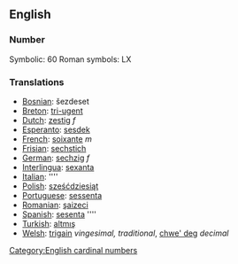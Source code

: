 ==English==
===Number===

Symbolic: 60
Roman symbols: LX

===Translations===

*[[Bosnian]]: šezdeset
*[[Breton]]: [[tri-ugent]]
*[[Dutch]]: [[zestig]] ''f''
*[[Esperanto]]: [[sesdek]]
*[[French]]: [[soixante]] ''m''
*[[Frisian]]: [[sechstich]]
*[[German]]: [[sechzig]] ''f''
*[[Interlingua]]: [[sexanta]]
*[[Italian]]: [[]] ''''
*[[Polish]]: [[sześćdziesiąt]]
*[[Portuguese]]: [[sessenta]]
*[[Romanian]]: [[şaizeci]]
*[[Spanish]]: [[sesenta]] ''''
*[[Turkish]]: [[altmış]]
*[[Welsh]]: [[trigain]] ''vingesimal, traditional'', [[chwe' deg]] ''decimal''

[[Category:English cardinal numbers]]